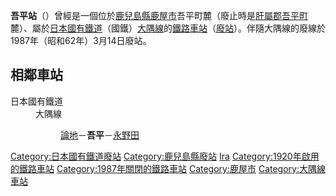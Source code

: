 {{NoteTA|1 = zh:吾平站; zh-cn:吾平站; zh-tw:吾平車站; zh-hk:吾平站; }}
{{日本車站資訊
|公司色       = #ccc
|文字色     = #000
|站名       = 吾平站
|圖片       = Aira_station_osumi_line.jpg
|pxl       = 
|圖片說明   = 站跡所保存的車輛（2007年攝）
|日文原名   = 吾平
|平假名   = あいら
|羅馬拼音   = Aira
|副站名     = 
|前一站     = [[論地站|論地]]
|前一站距離     = 1.8
|後一站距離     = 1.5
|後一站     = [[永野田站|永野田]]
|電報略號   = アイ
|車站編號     = 
|所屬公司 = [[日本國有鐵道|日本國有鐵道]]
|所屬路線   = [[大隅線|大隅線]]
|距離     = 
|起點站     = 
|所在地     = [[鹿兒島縣|鹿兒島縣]][[鹿屋市|鹿屋市]]吾平町麓
|車站構造     = 
|月台配置     = 
|啟用年月日 = 1920年（大正9年）
|廢站年月日 = 1987年（昭和62年）
|乘客人數   = 
|上下車人次   = 
|統計年度   = 
|轉車       = 
|備註       = <nowiki>*廢站當時是吾平町</nowiki>
}}
'''吾平站'''（{{jpn|j=吾平駅|hg=あいらえき|rm=Aira eki|f=y}}）曾經是一個位於[[鹿兒島縣|鹿兒島縣]][[鹿屋市|鹿屋市]]吾平町麓（廢止時是[[肝屬郡|肝屬郡]][[吾平町|吾平町]]麓）、屬於[[日本國有鐵道|日本國有鐵道]]（國鐵）[[大隅線|大隅線]]的[[鐵路車站|鐵路車站]]（[[廢站|廢站]]）。伴隨大隅線的廢線於1987年（昭和62年）3月14日廢站。
== 相鄰車站 ==
; 日本國有鐵道
: 大隅線
:: [[論地站|論地]]－'''吾平'''－[[永野田站|永野田]]

{{大隅線}}
{{Japan-rail-stub}}
{{DEFAULTSORT:Aira Eki}}
[[Category:日本國有鐵道廢站|Category:日本國有鐵道廢站]]
[[Category:鹿兒島縣廢站|Category:鹿兒島縣廢站]]
[[Category:日本鐵路車站_A|Ira]]
[[Category:1920年啟用的鐵路車站|Category:1920年啟用的鐵路車站]]
[[Category:1987年關閉的鐵路車站|Category:1987年關閉的鐵路車站]]
[[Category:鹿屋市|Category:鹿屋市]]
[[Category:大隅線車站|Category:大隅線車站]]